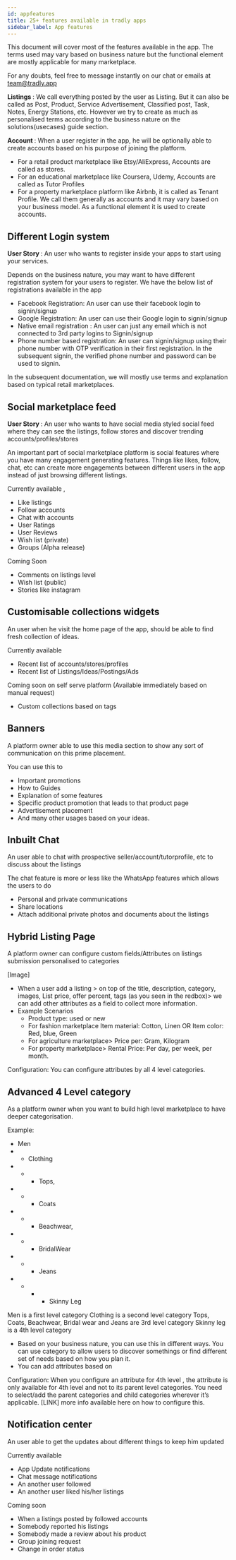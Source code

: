 ```yaml
---
id: appfeatures
title: 25+ features available in tradly apps
sidebar_label: App features
---
```

This document will cover most of the features available in the app. The terms used may vary based on business nature but the 
functional element are mostly applicable for many marketplace. 

For any doubts, feel free to message instantly on our chat or emails at team@tradly.app

<b>Listings </b>: We call everything posted by the user as Listing. But it can also be called as Post, Product, Service Advertisement, Classified post, 
Task, Notes, Energy Stations, etc. However we try to create as much as personalised terms according to the business nature on the solutions(usecases) guide section.


<b>Account </b>: When a user register in the app, he will be optionally able to create accounts based on his purpose of joining the platform. 
- For a retail product marketplace like Etsy/AliExpress, Accounts are called as stores. 
- For an educational marketplace like Coursera, Udemy, Accounts are called as Tutor Profiles
- For a property marketplace platform like Airbnb, it is called as Tenant Profile. 
We call them generally as accounts and it may vary based on your business model. As a functional element it is used to create accounts. 


## Different Login system
<b> User Story </b>:  An user who wants to register inside your apps to start using your services. 

Depends on the business nature, you may want to have different registration system for your users to register. We have the below list of registrations available in the app
- Facebook Registration: An user can use their facebook login to signin/signup
- Google Registration: An user can use their Google login to signin/signup
- Native email registration : An user can just any email which is not connected to 3rd party logins to Signin/signup
- Phone number based registration: An user can signin/signup using their phone number with OTP verification in their first registration. In the subsequent signin, the verified phone number and password can be used to signin.

In the subsequent documentation, we will mostly use terms and explanation based on typical retail marketplaces. 

## Social marketplace feed
<b> User Story </b>: An user who wants to have social media styled social feed where they can see the listings, follow stores and discover trending accounts/profiles/stores 

An important part of social marketplace platform is social features where you have many engagement generating features. Things like likes, follow, chat, etc can create more engagements between different users in the app instead of just browsing different listings.

Currently available , 
- Like listings
- Follow accounts 
- Chat with accounts
- User Ratings 
- User Reviews
- Wish list (private)
- Groups (Alpha release)

Coming Soon
- Comments on listings level
- Wish list (public)
- Stories like instagram 





## Customisable collections widgets
An user when he visit the home page of the app, should be able to find fresh collection of ideas. 

Currently  available
- Recent list of accounts/stores/profiles 
- Recent list of Listings/Ideas/Postings/Ads

Coming soon on self serve platform (Available immediately based on manual request) 
- Custom collections based on tags

## Banners
A platform owner able to use this media section to show any sort of communication on this prime placement. 

You can use this to 
- Important promotions
- How to Guides
- Explanation of some features 
- Specific product promotion that leads to that product page
- Advertisement placement 
- And many other usages based on your ideas. 

## Inbuilt Chat
An user able to chat with prospective seller/account/tutorprofile, etc to discuss about the listings

The chat feature is more or less like the WhatsApp features which allows the users to do 
- Personal and private communications
- Share locations
- Attach additional private photos and documents about the listings


## Hybrid Listing Page
A platform owner can configure custom fields/Attributes on listings submission personalised to categories 

[Image] 

* When a user add a listing >  on top of the title, description, category, images, List price, offer percent, tags (as you seen in the redbox)> we can add other attributes as a field to collect more information.  
* Example Scenarios  
    * Product type: used or new  
    * For fashion marketplace   Item material: Cotton, Linen OR  Item color: Red, blue, Green 
    * For agriculture marketplace> Price per: Gram, Kilogram 
    * For property marketplace> Rental Price: Per day, per week, per month.   

Configuration: You can configure attributes by all 4 level categories. 


## Advanced 4 Level category
As a platform owner when you want to build high level marketplace to have deeper categorisation. 

Example:
- Men
- - Clothing
- - - Tops, 
- - - Coats
- - - Beachwear, 
- - - BridalWear
- - - Jeans
- - - - Skinny Leg

Men is a first level category 
Clothing is a second level category
Tops, Coats, Beachwear, Bridal wear and Jeans are 3rd level category
Skinny leg is a 4th level category

- Based on your business nature, you can use this in different ways. You can use category to allow users to discover somethings or find different set of needs based on how you plan it. 
- You can add attributes based on 

Configuration: 
When you configure an attribute for 4th level , the attribute is only available for 4th level and not to its parent level categories. You need to select/add the parent categories and child categories wherever it’s applicable. [LINK] more info available here on how to configure this. 

## Notification center
An user able to get the updates about different things to keep him updated

Currently available 
- App Update notifications
- Chat message notifications
- An another user followed
- An another user liked his/her listings

Coming soon
- When a listings posted by followed accounts
- Somebody reported his listings
- Somebody made a review about his product 
- Group joining request
- Change in order status 
